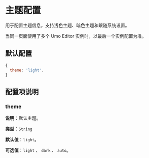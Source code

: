 # 主题配置

用于配置主题信息，支持浅色主题、暗色主题和跟随系统设置。

当同一页面使用了多个 Umo Editor 实例时，以最后一个实例配置为准。

## 默认配置

```js
{
  theme: 'light',
}
```

## 配置项说明

### theme

**说明**：默认主题。

**类型**：`String`

**默认值**：`light`。

**可选值**：`light` 、 `dark` 、 `auto`。